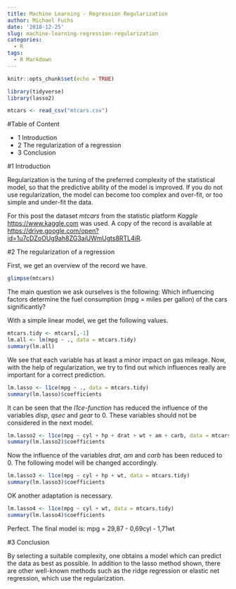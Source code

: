 ```yaml
---
title: Machine Learning - Regression Regularization
author: Michael Fuchs
date: '2018-12-25'
slug: machine-learning-regression-regularization
categories:
  - R
tags:
  - R Markdown
---
```


```r
knitr::opts_chunk$set(echo = TRUE)
```


```r
library(tidyverse)
library(lasso2)
```
```r
mtcars <- read_csv("mtcars.csv")
```


#Table of Content

+ 1 Introduction
+ 2 The regularization of a regression
+ 3 Conclusion


#1 Introduction

Regularization is the tuning of the preferred complexity of the statistical model, so that the predictive ability of the model is improved. If you do not use regularization, the model can become too complex and over-fit, or too simple and under-fit the data.

For this post the dataset *mtcars* from the statistic platform *Kaggle* <https://www.kaggle.com> was used. A copy of the record is available at  <https://drive.google.com/open?id=1u7cDZoOUg9ah8ZG3aiUWmUgts8RTL4iR>.


#2 The regularization of a regression


First, we get an overview of the record we have.

```r
glimpse(mtcars)
```

The main question we ask ourselves is the following: 
Which influencing factors determine the fuel consumption (mpg = miles per gallon) of the cars significantly?


With a simple linear model, we get the following values.

```r
mtcars.tidy <- mtcars[,-1]
lm.all <- lm(mpg ~ ., data = mtcars.tidy)
summary(lm.all)
```

We see that each variable has at least a minor impact on gas mileage.
Now, with the help of regularization, we try to find out which influences really are important for a correct prediction.

```r
lm.lasso <- l1ce(mpg ~ ., data = mtcars.tidy)
summary(lm.lasso)$coefficients
```


It can be seen that the *l1ce-function* has reduced the influence of the variables *disp*, *qsec* and *gear* to 0. These variables should not be considered in the next model.

```r
lm.lasso2 <- l1ce(mpg ~ cyl + hp + drat + wt + am + carb, data = mtcars.tidy)
summary(lm.lasso2)$coefficients
```


Now the influence of the variables *drat*, *am* and *carb* has been reduced to 0. The following model will be changed accordingly.

```r
lm.lasso3 <- l1ce(mpg ~ cyl + hp + wt, data = mtcars.tidy)
summary(lm.lasso3)$coefficients
```


OK another adaptation is necessary.

```r
lm.lasso4 <- l1ce(mpg ~ cyl + wt, data = mtcars.tidy)
summary(lm.lasso4)$coefficients
```


Perfect. The final model is: mpg = 29,87 - 0,69cyl - 1,71wt


#3 Conclusion


By selecting a suitable complexity, one obtains a model which can predict the data as best as possible. In addition to the lasso method shown, there are other well-known methods such as the ridge regression or elastic net regression, which use the regularization.














